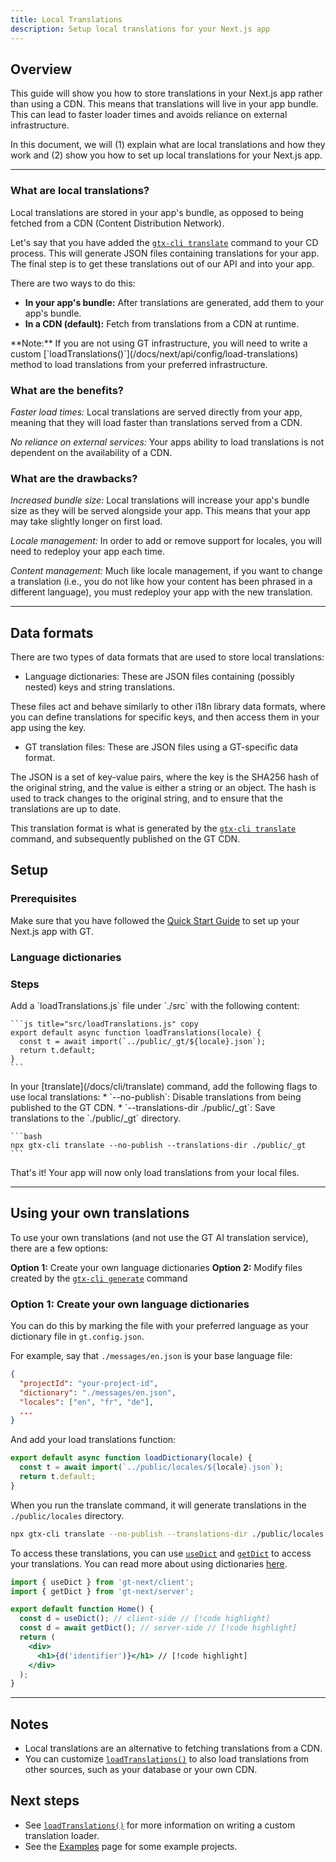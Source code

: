 ```yaml
---
title: Local Translations
description: Setup local translations for your Next.js app
---
```


## Overview

This guide will show you how to store translations in your Next.js app rather than using a CDN.
This means that translations will live in your app bundle.
This can lead to faster loader times and avoids reliance on external infrastructure.

In this document, we will (1) explain what are local translations and how they work and
(2) show you how to set up local translations for your Next.js app.

---

### What are local translations?

Local translations are stored in your app's bundle, as opposed to being fetched from a CDN (Content Distribution Network).

Let's say that you have added the [`gtx-cli translate`](/docs/cli/translate) command to your CD process.
This will generate JSON files containing translations for your app.
The final step is to get these translations out of our API and into your app.

There are two ways to do this:
 * **In your app's bundle:** After translations are generated, add them to your app's bundle.
 * **In a CDN (default):** Fetch from translations from a CDN at runtime.

<Callout>
  **Note:**
  If you are not using GT infrastructure, you will need to write a custom [`loadTranslations()`](/docs/next/api/config/load-translations) method to load translations from your preferred infrastructure.
</Callout>

### What are the benefits?

*Faster load times:* Local translations are served directly from your app,
meaning that they will load faster than translations served from a CDN.

*No reliance on external services:* Your apps ability to load translations is not dependent on the availability of a CDN.

### What are the drawbacks?

*Increased bundle size:* Local translations will increase your app's bundle size as they will be served alongside your app.
This means that your app may take slightly longer on first load.

*Locale management:* In order to add or remove support for locales, you will need to redeploy your app each time.

*Content management:* Much like locale management, if you want to change a translation (i.e., you do not like how your content has been phrased in a different language),
you must redeploy your app with the new translation.

---

## Data formats

There are two types of data formats that are used to store local translations:
- Language dictionaries: These are JSON files containing (possibly nested) keys and string translations.

These files act and behave similarly to other i18n library data formats, where you can define translations for specific keys, 
and then access them in your app using the key.

- GT translation files: These are JSON files using a GT-specific data format. 

The JSON is a set of key-value pairs, 
where the key is the SHA256 hash of the original string, and the value is either a string or an object.
The hash is used to track changes to the original string, and to ensure that the translations are up to date.

This translation format is what is generated by the [`gtx-cli translate`](/docs/cli/translate) command,
and subsequently published on the GT CDN.


## Setup

### Prerequisites

Make sure that you have followed the [Quick Start Guide](/docs/next/tutorials/quickstart) to set up your Next.js app with GT.


### Language dictionaries



### Steps

<Steps>
  <Step>
    Add a `loadTranslations.js` file under `./src` with the following content:

    ```js title="src/loadTranslations.js" copy
    export default async function loadTranslations(locale) {
      const t = await import(`../public/_gt/${locale}.json`);
      return t.default;
    }
    ```
  </Step>

  <Step>
    In your [translate](/docs/cli/translate) command, add the following flags to use local translations:
      * `--no-publish`: Disable translations from being published to the GT CDN.
      * `--translations-dir ./public/_gt`: Save translations to the `./public/_gt` directory.
    
    ```bash
    npx gtx-cli translate --no-publish --translations-dir ./public/_gt
    ```
  </Step>
</Steps>

That's it! Your app will now only load translations from your local files.

---

## Using your own translations

To use your own translations (and not use the GT AI translation service), there are a few options:

**Option 1:** Create your own language dictionaries
**Option 2:** Modify files created by the [`gtx-cli generate`](/docs/cli/generate) command

### Option 1: Create your own language dictionaries

You can do this by marking the file with your preferred language as your dictionary file in `gt.config.json`.

For example, say that `./messages/en.json` is your base language file:
```json
{
  "projectId": "your-project-id",
  "dictionary": "./messages/en.json",
  "locales": ["en", "fr", "de"],
  ...
}
```

And add your load translations function:
```js title="src/loadTranslations.js" copy
export default async function loadDictionary(locale) {
  const t = await import(`../public/locales/${locale}.json`);
  return t.default;
}
```

When you run the translate command, it will generate translations in the `./public/locales` directory.
```bash
npx gtx-cli translate --no-publish --translations-dir ./public/locales --dictionary ./public/locales/en.json
```

To access these translations, you can use [`useDict`](/docs/nest/api/dictionary/useDict) and [`getDict`](/docs/nest/api/dictionary/getDict) to access your translations.
You can read more about using dictionaries [here](/docs/next/reference/dictionary-reference).

```jsx title="pages/index.jsx" copy
import { useDict } from 'gt-next/client';
import { getDict } from 'gt-next/server';

export default function Home() {
  const d = useDict(); // client-side // [!code highlight]
  const d = await getDict(); // server-side // [!code highlight]
  return (
    <div>
      <h1>{d('identifier')}</h1> // [!code highlight]
    </div>
  );
}
```


---


## Notes
 * Local translations are an alternative to fetching translations from a CDN.
 * You can customize [`loadTranslations()`](/docs/next/api/config/load-translations) to also load translations from other sources, such as your database or your own CDN.

## Next steps
 * See [`loadTranslations()`](/docs/next/api/config/load-translations) for more information on writing a custom translation loader.
 * See the [Examples](/docs/reference/examples) page for some example projects.
